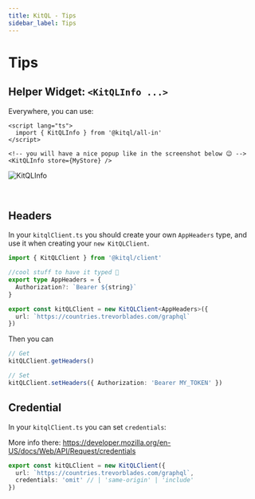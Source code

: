 ```yaml
---
title: KitQL - Tips
sidebar_label: Tips
---
```


# Tips

## Helper Widget: `<KitQLInfo ...>`

Everywhere, you can use:

```svelte
<script lang="ts">
  import { KitQLInfo } from '@kitql/all-in'
</script>

<!-- you will have a nice popup like in the screenshot below 😉 -->
<KitQLInfo store={MyStore} />
```

![KitQLInfo](https://kitql.dev/assets/demo-github-social-preview.png)

<br />

## Headers

In your `kitqlClient.ts` you should create your own `AppHeaders` type, and use it when creating your `new KitQLClient`.

```ts
import { KitQLClient } from '@kitql/client'

//cool stuff to have it typed 🤟
export type AppHeaders = {
  Authorization?: `Bearer ${string}`
}

export const kitQLClient = new KitQLClient<AppHeaders>({
  url: `https://countries.trevorblades.com/graphql`
})
```

Then you can

```ts
// Get
kitQLClient.getHeaders()

// Set
kitQLClient.setHeaders({ Authorization: 'Bearer MY_TOKEN' })
```

## Credential

In your `kitqlClient.ts` you can set `credentials`:

More info there: https://developer.mozilla.org/en-US/docs/Web/API/Request/credentials

```ts
export const kitQLClient = new KitQLClient({
  url: `https://countries.trevorblades.com/graphql`,
  credentials: 'omit' // | 'same-origin' | 'include'
})
```
